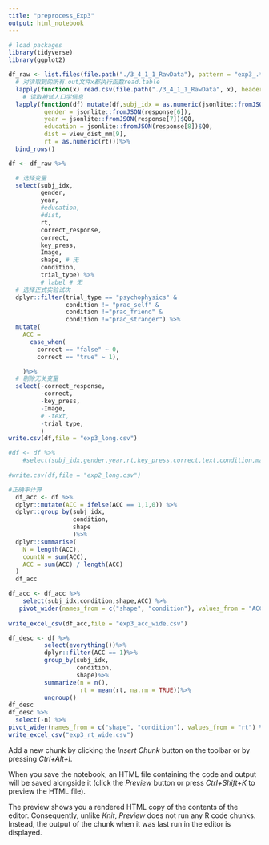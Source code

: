 ```yaml
---
title: "preprocess_Exp3"
output: html_notebook
---
```


```r
# load packages
library(tidyverse)
library(ggplot2)
```


```r
df_raw <- list.files(file.path("./3_4_1_1_RawData"), pattern = "exp3_.*\\.csv$") %>%
  # 对读取到的所有.out文件x都执行函数read.table
  lapply(function(x) read.csv(file.path("./3_4_1_1_RawData", x), header = TRUE)) %>%
    # 读取被试人口学信息
  lapply(function(df) mutate(df,subj_idx = as.numeric(jsonlite::fromJSON(response[5])$Q0), 
          gender = jsonlite::fromJSON(response[6]),
          year = jsonlite::fromJSON(response[7])$Q0,
          education = jsonlite::fromJSON(response[8])$Q0,
          dist = view_dist_mm[9],
          rt = as.numeric(rt)))%>%
  bind_rows()

```


```r
df <- df_raw %>% 

  # 选择变量
  select(subj_idx, 
         gender, 
         year, 
         #education, 
         #dist, 
         rt, 
         correct_response, 
         correct, 
         key_press, 
         Image, 
         shape, # 无
         condition,
         trial_type) %>%
         # label # 无
  # 选择正式实验试次
  dplyr::filter(trial_type == "psychophysics" & 
                condition != "prac_self" & 
                condition !="prac_friend" & 
                condition !="prac_stranger") %>%
  mutate(
    ACC = 
      case_when(
        correct == "false" ~ 0, 
        correct == "true" ~ 1),

    )%>%
  # 剔除无关变量
  select(-correct_response,
         -correct,
         -key_press,
         -Image, 
         # -text,
         -trial_type,
         )
write.csv(df,file = "exp3_long.csv")
```


```r
#df <- df %>%
    #select(subj_idx,gender,year,rt,key_press,correct,text,condition,matchness,label,ACC) 
  
#write.csv(df,file = "exp2_long.csv")
```


```r
#正确率计算
  df_acc <- df %>%
  dplyr::mutate(ACC = ifelse(ACC == 1,1,0)) %>%
  dplyr::group_by(subj_idx,
                  condition,
                  shape
                  )%>%
  dplyr::summarise(
    N = length(ACC),
    countN = sum(ACC),
    ACC = sum(ACC) / length(ACC)
  ) 
  df_acc
```


```r
df_acc <- df_acc %>%
    select(subj_idx,condition,shape,ACC) %>%
   pivot_wider(names_from = c("shape", "condition"), values_from = "ACC")
  
write_excel_csv(df_acc,file = "exp3_acc_wide.csv")
```


```r
df_desc <- df %>%
          select(everything())%>%
          dplyr::filter(ACC == 1)%>%
          group_by(subj_idx,
                   condition,
                   shape)%>%
          summarize(n = n(),
                    rt = mean(rt, na.rm = TRUE))%>%
          ungroup()
df_desc
df_desc %>% 
  select(-n) %>% 
pivot_wider(names_from = c("shape", "condition"), values_from = "rt") %>% 
write_excel_csv("exp3_rt_wide.csv")
```

Add a new chunk by clicking the *Insert Chunk* button on the toolbar or by pressing *Ctrl+Alt+I*.

When you save the notebook, an HTML file containing the code and output will be saved alongside it (click the *Preview* button or press *Ctrl+Shift+K* to preview the HTML file).

The preview shows you a rendered HTML copy of the contents of the editor. Consequently, unlike *Knit*, *Preview* does not run any R code chunks. Instead, the output of the chunk when it was last run in the editor is displayed.
